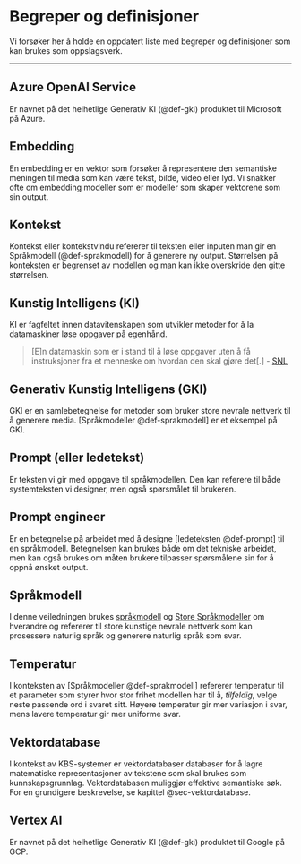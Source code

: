 # Begreper og definisjoner {#sec-definisjoner}

Vi forsøker her å holde en oppdatert liste med begreper og definisjoner som kan
brukes som oppslagsverk.

---

::: {#def-azure-openai}
## Azure OpenAI Service
Er navnet på det helhetlige Generativ KI (@def-gki) produktet til Microsoft på
Azure.
:::

::: {#def-embedding}
## Embedding
En embedding er en vektor som forsøker å representere den semantiske meningen
til media som kan være tekst, bilde, video eller lyd. Vi snakker ofte om
embedding modeller som er modeller som skaper vektorene som sin output.
:::

::: {#def-kontekst}
## Kontekst
Kontekst eller kontekstvindu refererer til teksten eller inputen man gir en
Språkmodell (@def-sprakmodell) for å generere ny output. Størrelsen på
konteksten er begrenset av modellen og man kan ikke overskride den gitte
størrelsen.
:::

::: {#def-ki}
## Kunstig Intelligens (KI)
KI er fagfeltet innen datavitenskapen som utvikler metoder for å la datamaskiner
løse oppgaver på egenhånd.

> [E]n datamaskin som er i stand til å løse oppgaver uten å få instruksjoner fra
> et menneske om hvordan den skal gjøre det[.] - [SNL][snl_ki]
:::

::: {#def-gki}
## Generativ Kunstig Intelligens (GKI)
GKI er en samlebetegnelse for metoder som bruker store nevrale nettverk til å
generere media. [Språkmodeller @def-sprakmodell] er et eksempel på GKI.
:::

::: {#def-prompt}
## Prompt (eller ledetekst)
Er teksten vi gir med oppgave til språkmodellen. Den kan referere til både
systemteksten vi designer, men også spørsmålet til brukeren.
:::

::: {#def-prompt-engineer}
## Prompt engineer
Er en betegnelse på arbeidet med å designe [ledeteksten @def-prompt] til en
språkmodell.  Betegnelsen kan brukes både om det tekniske arbeidet, men kan også
brukes om måten brukere tilpasser spørsmålene sin for å oppnå ønsket output.
:::

::: {#def-sprakmodell}
## Språkmodell
I denne veiledningen brukes [språkmodell][snl_sprakmodell] og [Store
Språkmodeller][wiki_llm] om hverandre og refererer til store kunstige nevrale
nettverk som kan prosessere naturlig språk og generere naturlig språk som svar.
:::

::: {#def-temperatur}
## Temperatur
I konteksten av [Språkmodeller @def-sprakmodell] refererer temperatur til et
parameter som styrer hvor stor frihet modellen har til å, *tilfeldig*, velge
neste passende ord i svaret sitt. Høyere temperatur gir mer variasjon i svar,
mens lavere temperatur gir mer uniforme svar.
:::

::: {#def-vektordatabase}
## Vektordatabase
I kontekst av KBS-systemer er vektordatabaser databaser for å lagre matematiske 
representasjoner av tekstene som skal brukes som kunnskapsgrunnlag. 
Vektordatabasen muliggjør effektive semantiske søk. For en grundigere 
beskrevelse, se kapittel @sec-vektordatabase. 
:::

::: {#def-vertex-ai}
## Vertex AI
Er navnet på det helhetlige Generativ KI (@def-gki) produktet til Google på GCP.
:::

[wiki_llm]: https://en.wikipedia.org/wiki/Large_language_model
[snl_sprakmodell]: https://snl.no/spr%C3%A5kmodell#-Nyere_spr%C3%A5kmodeller
[snl_ki]: https://snl.no/kunstig_intelligens
